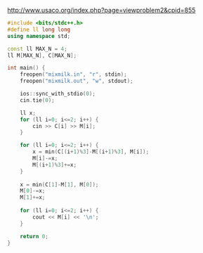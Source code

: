 http://www.usaco.org/index.php?page=viewproblem2&cpid=855

```cpp
#include <bits/stdc++.h>
#define ll long long
using namespace std;

const ll MAX_N = 4;
ll M[MAX_N], C[MAX_N];

int main() {
    freopen("mixmilk.in", "r", stdin);
    freopen("mixmilk.out", "w", stdout);

    ios::sync_with_stdio(0);
    cin.tie(0);

    ll x;
    for (ll i=0; i<=2; i++) {
        cin >> C[i] >> M[i];
    }

    for (ll i=0; i<=2; i++) {
        x = min(C[(i+1)%3]-M[(i+1)%3], M[i]);
        M[i]-=x;
        M[(i+1)%3]+=x;
    }
    
    x = min(C[1]-M[1], M[0]);
    M[0]-=x;
    M[1]+=x;
        
    for (ll i=0; i<=2; i++) {
        cout << M[i] << '\n';
    }

    return 0;
}
```
